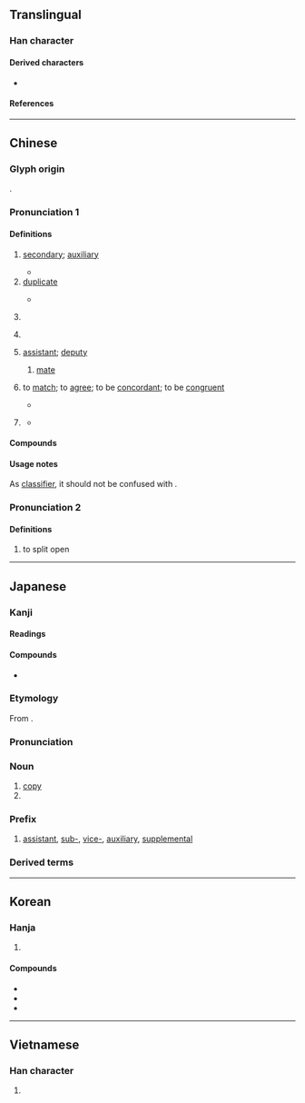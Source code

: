 {{character info}}
==Translingual==
{{stroke order|strokes=11}}
{{stroke order|type=jbw|strokes=11}}

===Han character===
{{Han char|rn=18|rad=刀|as=09|sn=11|four=12600|canj=MWLN|ids=⿰畐刂}}

====Derived characters====
* {{l|mul|[[㨽]], [[𫋖]], [[𨄩]], [[𠠦]], [[𦸕]]}}

====References====
{{Han ref|kx=0142.230|dkj=02097|dj=0322.080|hdz=10347.160|uh=526F}}

----

==Chinese==
{{zh-forms|alt=付-second round simplified}}

===Glyph origin===
{{Han etym}}
{{Han compound|畐|刀|alt2=刂|c1=p|c2=s|t2=knife|ls=psc}}.

===Pronunciation 1===
{{zh-pron
|m=fù
|m-s=
|c=fu3
|c-t=
|g=fu4
|h=pfs=fu
|j=
|mb=
|md=
|mn=hù
|mn-t=hu3
|w=
|x=
|ma=y
|mc=1
|oc=2,3
|cat=a,n,cls,v
}}

====Definitions====
{{zh-hanzi}}

# [[secondary]]; [[auxiliary]]
#: {{zh-x|副產物|'''by'''product}}
#: {{zh-x|副作用|'''side''' effect}}
#* {{zh-x|秦 ^皇帝 東 游，^良 與 客 狙擊 ^秦 ^皇帝 ^博-浪 沙 中，誤 中{zhòng} 副 車。|Zhang Liang and his hire were lying in wait in the dunes of Bolang to attack the Emperor of Qin who was on his eastward tour. However, they hit his '''auxiliary''' carriage by mistake.|ref=Shiji}}
# [[duplicate]]
#: {{zh-x|副本|duplicate; copy}}
#* {{zh-x|藏{cáng} 之 名-山，副 在 ^京師，俟 後世 聖人 君子。|I will induct them into the monumentous archives of the state while '''the copies''' circulate in our capital. By this, I await the future generations of wisdom and virtue.|ref=Shiji}}
# {{lb|zh|grammar}} {{zh-abbrev|副詞|[[adverb]]}}
# {{zh-classifier|pairs, sets of things, medical prescriptions, facial expressions, etc.}}
#: {{zh-x|一 副 手套|a '''pair''' of gloves}}
#: {{zh-x|一 副 小人 嘴臉|a face (roughly, "a '''set''' of looks") with "villain" written all over it}}
# [[assistant]]; [[deputy]]
#: {{zh-x|副手|assistant}}
## {{lb|zh|nautical}} [[mate]] {{gloss|an officer of the ship}}
##: {{zh-x|大副|first '''mate'''}}
# {{lb|zh|literary}} to [[match]]; to [[agree]]; to be [[concordant]]; to be [[congruent]]
#: {{zh-x|名不副實|in name only; the name/reputation fails '''to match''' the reality}}
#* {{zh-x|華 實 副 則 禮。|If ornamentation and substance '''are paired''', then it is ''{{w|Li (Confucianism)|li}}''.|ref=Fayan-B}}
# {{lb|zh|obsolete}} {{n-g|name of an [[ornamental]] [[headdress]]}}
#* {{zh-x|夫人 副 褘 立 于 房 中。|[A]nd his wife, in her '''head-dress''' and embroidered robe, stood in her room.|ref=Liji-L}}

====Compounds====
{{zh-der|副本|副詞|副作用|副總統|副標題|副產品|副手|副主席|副總理|副經理|副教授|副署|副官|副末|大副|副刊|名副其實|副鼻腔炎|副翼|名高難副|副靖|副貳|坼副|副角|副程式|家庭副業|一副|名實俱副|副睪丸|副將|名實相副|副榜|副職|副能|副笄|副淨|三副|對副|副虹|二副|副理|副總裁|副曲|副食物|副語言|副東|副會長|名實不副|名不副實|全副|副車|副議長|副文化|副貢|力不副心|副食|副題|副領事|副啟|副性徵|副室|副冊|副控室|副業|副線|盛名難副|成副兒|副歌|副省級|副甲狀腺}}

====Usage notes====
As [[classifier]], it should not be confused with {{zh-l|幅}}.

===Pronunciation 2===
{{zh-pron
|m=bì
|mc=2+3
|oc=1,1+2
|cat=v
}}

====Definitions====
{{zh-hanzi}}

# to split open

{{zh-cat|Elementary}}

----

==Japanese==

===Kanji===
{{ja-kanji|grade=4|rs=刀09}}

====Readings====
{{ja-readings
|goon=ふく, ふ
|kanon=ふく, ふう
|kun=そ-う, そえ
}}

====Compounds====
* {{ja-r|介副|かいぞえ}}

===Etymology===
{{ja-kanjitab|ふく|yomi=on}}

From {{der|ja|ltc|sort=ふく|-}} {{ltc-l|副|id=1}}.

===Pronunciation===
{{ja-pron|ふく|yomi=on}}

===Noun===
{{ja-noun|ふく}}

# [[copy]]
# {{short for|ja|副詞|tr=fukushi|gloss=adverb}}

===Prefix===
{{ja-pos|prefix|ふく}}

# [[assistant]], [[sub-]], [[vice-]], [[auxiliary]], [[supplemental]]

===Derived terms===
{{col3-u|ja
|{{ja-r|副王|ふくおう}}
|{{ja-r|副官|ふくかん}}, {{ja-r|副官|ふっかん}}
|{{ja-r|副業|ふくぎょう}}
|{{ja-r|副署|ふくしょ}}
|{{ja-r|副将|ふくしょう}}
|{{ja-r|副賞|ふくしょう}}
|{{ja-r|副食|ふくしょく}}
|{{ja-r|副審|ふくしん}}
|{{ja-r|副腎|ふくじん}}
|{{ja-r|副層|ふくそう}}
|{{ja-r|副題|ふくだい}}
|{{ja-r|副本|ふくほん}}
|{{ja-r|関副|かんふく}}
|{{ja-r|正副|せいふく}}
|{{ja-r|大%副|たい%ふ}}
|{{ja-r|副%詞|ふく%し}}
|{{ja-r|副%意%識|ふく%い%しき}}
|{{ja-r|副音声|ふくおんせい}}
|{{ja-r|副会長|ふくかいちょう}}
|{{ja-r|副監督|ふくかんとく}}
|{{ja-r|副%作%用|ふく%さ%よう}}
|{{ja-r|副産物|ふくさんぶつ}}
|{{ja-r|副%詞%節|ふく%し%せつ}}
|{{ja-r|副%次%的|ふく%じ%てき}}
|{{ja-r|副社長|ふくしゃちょう}}
|{{ja-r|副首相|ふくしゅしょう}}
|{{ja-r|副収入|ふくしゅうにゅう}}
|{{ja-r|副助%詞|ふくじょ%し}}
|{{ja-r|副食物|ふくしょくぶつ}}
|{{ja-r|副神経|ふくしんけい}}
|{{ja-r|副振動|ふくしんどう}}
|{{ja-r|副葬品|ふくそうひん}}
|{{ja-r|副%知事|ふく%ちじ}}
|{{ja-r|副%鼻%腔|ふく%び%こう}}, {{ja-r|副%鼻%腔|ふく%び%くう}}
|{{ja-r|副甲状腺|ふくこうじょうせん}}
|{{ja-r|副操縦%士|ふくそうじゅう%し}}
|{{ja-r|副大統%領|ふくだいとう%りょう}}
}}

----

==Korean==

===Hanja===
{{ko-hanja|버금|부}}

# {{hanja form of|부|[[secondary]], [[auxiliary]]}}

====Compounds====
* {{ko-l|부작용|[[side effect]]|副作用}}
* {{ko-l|부통령|[[vice president]]|副統領}}
* {{ko-l|부사|[[adverb]]|副詞}}

----

==Vietnamese==

===Han character===
{{vi-readings|reading=[[phó]], [[pho]]|rs=刀09}}

# {{rfdef|vi|sort=刀09}}